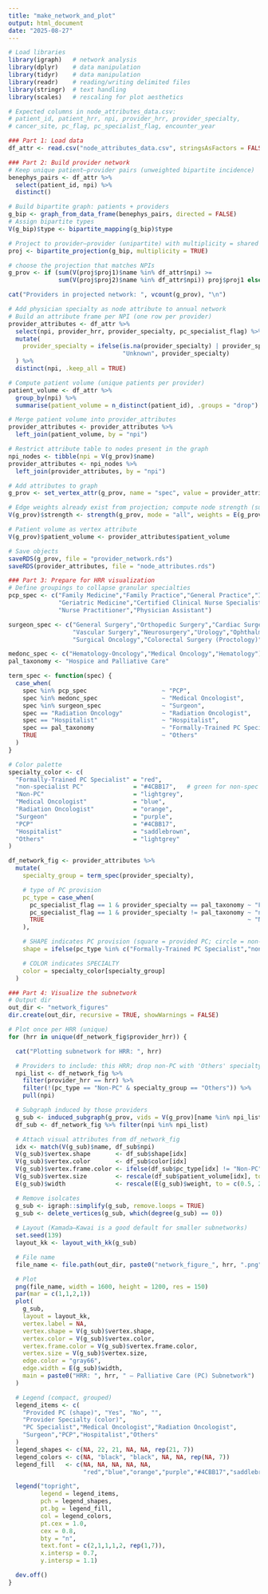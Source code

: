 ```yaml
---
title: "make_network_and_plot"
output: html_document
date: "2025-08-27"
---
```


```r
# Load libraries
library(igraph)   # network analysis
library(dplyr)    # data manipulation
library(tidyr)    # data manipulation
library(readr)    # reading/writing delimited files
library(stringr)  # text handling
library(scales)   # rescaling for plot aesthetics

# Expected columns in node_attributes_data.csv:
# patient_id, patient_hrr, npi, provider_hrr, provider_specialty,
# cancer_site, pc_flag, pc_specialist_flag, encounter_year

### Part 1: Load data
df_attr <- read.csv("node_attributes_data.csv", stringsAsFactors = FALSE)

### Part 2: Build provider network
# Keep unique patient–provider pairs (unweighted bipartite incidence)
benephys_pairs <- df_attr %>%
  select(patient_id, npi) %>%
  distinct()

# Build bipartite graph: patients + providers
g_bip <- graph_from_data_frame(benephys_pairs, directed = FALSE)
# Assign bipartite types
V(g_bip)$type <- bipartite_mapping(g_bip)$type

# Project to provider–provider (unipartite) with multiplicity = shared patients
proj <- bipartite_projection(g_bip, multiplicity = TRUE)

# choose the projection that matches NPIs
g_prov <- if (sum(V(proj$proj1)$name %in% df_attr$npi) >=
              sum(V(proj$proj2)$name %in% df_attr$npi)) proj$proj1 else proj$proj2

cat("Providers in projected network: ", vcount(g_prov), "\n")

# Add physician specialty as node attribute to annual network
# Build an attribute frame per NPI (one row per provider)
provider_attributes <- df_attr %>%
  select(npi, provider_hrr, provider_specialty, pc_specialist_flag) %>%
  mutate(
    provider_specialty = ifelse(is.na(provider_specialty) | provider_specialty=="",
                                "Unknown", provider_specialty)
  ) %>%
  distinct(npi, .keep_all = TRUE)

# Compute patient volume (unique patients per provider)
patient_volume <- df_attr %>%
  group_by(npi) %>%
  summarise(patient_volume = n_distinct(patient_id), .groups = "drop")

# Merge patient volume into provider_attributes
provider_attributes <- provider_attributes %>%
  left_join(patient_volume, by = "npi")

# Restrict attribute table to nodes present in the graph
npi_nodes <- tibble(npi = V(g_prov)$name)
provider_attributes <- npi_nodes %>%
  left_join(provider_attributes, by = "npi")

# Add attributes to graph
g_prov <- set_vertex_attr(g_prov, name = "spec", value = provider_attributes$provider_specialty)

# Edge weights already exist from projection; compute node strength (sum of incident weights)
V(g_prov)$strength <- strength(g_prov, mode = "all", weights = E(g_prov)$weight)

# Patient volume as vertex attribute
V(g_prov)$patient_volume <- provider_attributes$patient_volume

# Save objects
saveRDS(g_prov, file = "provider_network.rds")
saveRDS(provider_attributes, file = "node_attributes.rds")

### Part 3: Prepare for HRR visualization
# Define groupings to collapse granular specialties
pcp_spec <- c("Family Medicine","Family Practice","General Practice","Internal Medicine",
              "Geriatric Medicine","Certified Clinical Nurse Specialist",
              "Nurse Practitioner","Physician Assistant")

surgeon_spec <- c("General Surgery","Orthopedic Surgery","Cardiac Surgery","Thoracic Surgery",
                  "Vascular Surgery","Neurosurgery","Urology","Ophthalmology",
                  "Surgical Oncology","Colorectal Surgery (Proctology)")

medonc_spec <- c("Hematology-Oncology","Medical Oncology","Hematology")
pal_taxonomy <- "Hospice and Palliative Care"

term_spec <- function(spec) {
  case_when(
    spec %in% pcp_spec                     ~ "PCP",
    spec %in% medonc_spec                  ~ "Medical Oncologist",
    spec %in% surgeon_spec                 ~ "Surgeon",
    spec == "Radiation Oncology"           ~ "Radiation Oncologist",
    spec == "Hospitalist"                  ~ "Hospitalist",
    spec == pal_taxonomy                   ~ "Formally-Trained PC Specialist",
    TRUE                                   ~ "Others"
  )
}

# Color palette
specialty_color <- c(
  "Formally-Trained PC Specialist" = "red",
  "non-specialist PC"              = "#4CBB17",   # green for non-spec PC PCPs
  "Non-PC"                         = "lightgrey",
  "Medical Oncologist"             = "blue",
  "Radiation Oncologist"           = "orange",
  "Surgeon"                        = "purple",
  "PCP"                            = "#4CBB17",
  "Hospitalist"                    = "saddlebrown",
  "Others"                         = "lightgrey"
)

df_network_fig <- provider_attributes %>%
  mutate(
    specialty_group = term_spec(provider_specialty),

    # type of PC provision
    pc_type = case_when(
      pc_specialist_flag == 1 & provider_specialty == pal_taxonomy ~ "Formally-Trained PC Specialist",
      pc_specialist_flag == 1 & provider_specialty != pal_taxonomy ~ "non-specialist PC",
      TRUE                                                         ~ "Non-PC"
    ),

    # SHAPE indicates PC provision (square = provided PC; circle = non-PC)
    shape = ifelse(pc_type %in% c("Formally-Trained PC Specialist","non-specialist PC"), "square", "circle"),

    # COLOR indicates SPECIALTY
    color = specialty_color[specialty_group]
  )

### Part 4: Visualize the subnetwork
# Output dir
out_dir <- "network_figures"
dir.create(out_dir, recursive = TRUE, showWarnings = FALSE)

# Plot once per HRR (unique)
for (hrr in unique(df_network_fig$provider_hrr)) {

  cat("Plotting subnetwork for HRR: ", hrr)

  # Providers to include: this HRR; drop non-PC with 'Others' specialty to declutter
  npi_list <- df_network_fig %>%
    filter(provider_hrr == hrr) %>%
    filter(!(pc_type == "Non-PC" & specialty_group == "Others")) %>%
    pull(npi)

  # Subgraph induced by those providers
  g_sub <- induced_subgraph(g_prov, vids = V(g_prov)[name %in% npi_list])
  df_sub <- df_network_fig %>% filter(npi %in% npi_list)

  # Attach visual attributes from df_network_fig
  idx <- match(V(g_sub)$name, df_sub$npi)
  V(g_sub)$vertex.shape       <- df_sub$shape[idx]
  V(g_sub)$vertex.color       <- df_sub$color[idx]
  V(g_sub)$vertex.frame.color <- ifelse(df_sub$pc_type[idx] != "Non-PC", "black", NA)
  V(g_sub)$vertex.size        <- rescale(df_sub$patient_volume[idx], to = c(3, 6), na.rm = TRUE)
  E(g_sub)$width              <- rescale(E(g_sub)$weight, to = c(0.5, 2.0), na.rm = TRUE)

  # Remove isolcates
  g_sub <- igraph::simplify(g_sub, remove.loops = TRUE)
  g_sub <- delete_vertices(g_sub, which(degree(g_sub) == 0))
  
  # Layout (Kamada–Kawai is a good default for smaller subnetworks)
  set.seed(139)
  layout_kk <- layout_with_kk(g_sub)

  # File name
  file_name <- file.path(out_dir, paste0("network_figure_", hrr, ".png"))

  # Plot
  png(file_name, width = 1600, height = 1200, res = 150)
  par(mar = c(1,1,2,1))
  plot(
    g_sub,
    layout = layout_kk,
    vertex.label = NA,
    vertex.shape = V(g_sub)$vertex.shape,
    vertex.color = V(g_sub)$vertex.color,
    vertex.frame.color = V(g_sub)$vertex.frame.color,
    vertex.size = V(g_sub)$vertex.size,
    edge.color = "gray66",
    edge.width = E(g_sub)$width,
    main = paste0("HRR: ", hrr, " — Palliative Care (PC) Subnetwork")
  )

  # Legend (compact, grouped)
  legend_items <- c(
    "Provided PC (shape)", "Yes", "No", "",
    "Provider Specialty (color)",
    "PC Specialist","Medical Oncologist","Radiation Oncologist",
    "Surgeon","PCP","Hospitalist","Others"
  )
  legend_shapes <- c(NA, 22, 21, NA, NA, rep(21, 7))
  legend_colors <- c(NA, "black", "black", NA, NA, rep(NA, 7))
  legend_fill   <- c(NA, NA, NA, NA, NA,
                     "red","blue","orange","purple","#4CBB17","saddlebrown","lightgrey")

  legend("topright",
         legend = legend_items,
         pch = legend_shapes,
         pt.bg = legend_fill,
         col = legend_colors,
         pt.cex = 1.0,
         cex = 0.8,
         bty = "n",
         text.font = c(2,1,1,1,2, rep(1,7)),
         x.intersp = 0.7,
         y.intersp = 1.1)

  dev.off()
}
```
